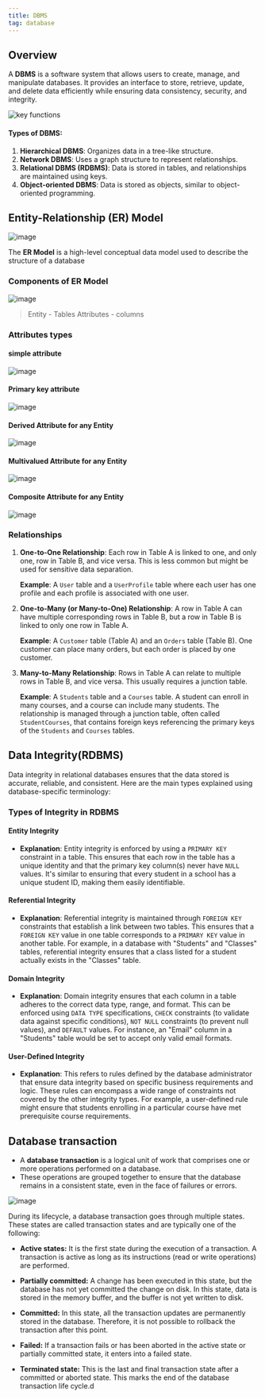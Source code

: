 ```yaml
---
title: DBMS
tag: database
---
```


## Overview
A **DBMS** is a software system that allows users to create, manage, and manipulate databases. It provides an interface to store, retrieve, update, and delete data efficiently while ensuring data consistency, security, and integrity.

![key functions](/archive-notes/png/database/fdbms.png)

#### Types of DBMS:
1. **Hierarchical DBMS**: Organizes data in a tree-like structure.
2. **Network DBMS**: Uses a graph structure to represent relationships.
3. **Relational DBMS (RDBMS)**: Data is stored in tables, and relationships are maintained using keys.
4. **Object-oriented DBMS**: Data is stored as objects, similar to object-oriented programming.
## Entity-Relationship (ER) Model

![image](/archive-notes/png/database/er.png)


The **ER Model** is a high-level conceptual data model used to describe the structure of a database

### Components of ER Model

![image](/archive-notes/png/database/er-model.png)


> Entity -  Tables
> Attributes - columns


### Attributes types
####  simple attribute
![image](/archive-notes/png/database/attribute.png)

#### Primary key attribute
![image](/archive-notes/png/database/pk-attribute.png)

#### Derived Attribute for any Entity

![image](/archive-notes/png/database/derived-att.png)


#### Multivalued Attribute for any Entity
![image](/archive-notes/png/database/multi-attr.png)

#### Composite Attribute for any Entity
![image](/archive-notes/png/database/compose-attr.png)


### Relationships

1. **One-to-One Relationship**: Each row in Table A is linked to one, and only one, row in Table B, and vice versa. This is less common but might be used for sensitive data separation.
   
   **Example**: A `User` table and a `UserProfile` table where each user has one profile and each profile is associated with one user.

2. **One-to-Many (or Many-to-One) Relationship**: A row in Table A can have multiple corresponding rows in Table B, but a row in Table B is linked to only one row in Table A.
   
   **Example**: A `Customer` table (Table A) and an `Orders` table (Table B). One customer can place many orders, but each order is placed by one customer.

3. **Many-to-Many Relationship**: Rows in Table A can relate to multiple rows in Table B, and vice versa. This usually requires a junction table.
   
   **Example**: A `Students` table and a `Courses` table. A student can enroll in many courses, and a course can include many students. The relationship is managed through a junction table, often called `StudentCourses`, that contains foreign keys referencing the primary keys of the `Students` and `Courses` tables.

## Data Integrity(RDBMS)
Data integrity in relational databases ensures that the data stored is accurate, reliable, and consistent. Here are the main types explained using database-specific terminology:
### Types of Integrity in RDBMS
#### Entity Integrity
- **Explanation**: Entity integrity is enforced by using a `PRIMARY KEY` constraint in a table. This ensures that each row in the table has a unique identity and that the primary key column(s) never have `NULL` values. It's similar to ensuring that every student in a school has a unique student ID, making them easily identifiable.
#### Referential Integrity
- **Explanation**: Referential integrity is maintained through `FOREIGN KEY` constraints that establish a link between two tables. This ensures that a `FOREIGN KEY` value in one table corresponds to a `PRIMARY KEY` value in another table. For example, in a database with "Students" and "Classes" tables, referential integrity ensures that a class listed for a student actually exists in the "Classes" table.
#### Domain Integrity
- **Explanation**: Domain integrity ensures that each column in a table adheres to the correct data type, range, and format. This can be enforced using `DATA TYPE` specifications, `CHECK` constraints (to validate data against specific conditions), `NOT NULL` constraints (to prevent null values), and `DEFAULT` values. For instance, an "Email" column in a "Students" table would be set to accept only valid email formats.
#### User-Defined Integrity
- **Explanation**: This refers to rules defined by the database administrator that ensure data integrity based on specific business requirements and logic. These rules can encompass a wide range of constraints not covered by the other integrity types. For example, a user-defined rule might ensure that students enrolling in a particular course have met prerequisite course requirements.
## Database transaction
- A **database transaction** is a logical unit of work that comprises one or more operations performed on a database.
- These operations are grouped together to ensure that the database remains in a consistent state, even in the face of failures or errors.

![image](/archive-notes/png/database/db-transaction.png)

During its lifecycle, a database transaction goes through multiple states. These states are called transaction states and are typically one of the following:

- **Active states:** It is the first state during the execution of a transaction. A transaction is active as long as its instructions (read or write operations) are performed.

- **Partially committed:** A change has been executed in this state, but the database has not yet committed the change on disk. In this state, data is stored in the memory buffer, and the buffer is not yet written to disk.

- **Committed:** In this state, all the transaction updates are permanently stored in the database. Therefore, it is not possible to rollback the transaction after this point.

- **Failed:** If a transaction fails or has been aborted in the active state or partially committed state, it enters into a failed state.

- **Terminated state:** This is the last and final transaction state after a committed or aborted state. This marks the end of the database transaction life cycle.d